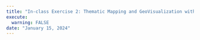 ```yaml
---
title: "In-class Exercise 2: Thematic Mapping and GeoVisualization with R"
execute:
  warning: FALSE
date: "January 15, 2024"
---
```



